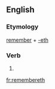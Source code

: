 ==English==

===Etymology===
[[remember]] + [[-eth]]

===Verb===
{{en-verb form}}

# {{archaic third-person singular of|remember}}

[[fr:remembereth]]